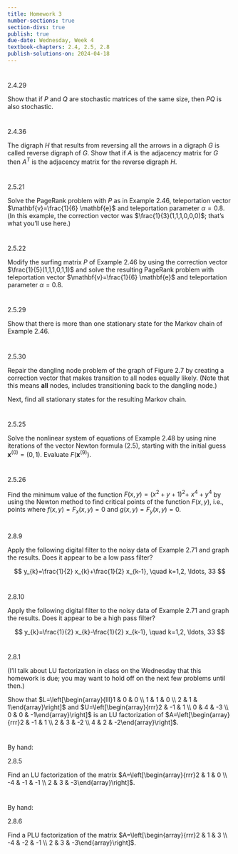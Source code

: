 ```yaml
---
title: Homework 3
number-sections: true
section-divs: true
publish: true
due-date: Wednesday, Week 4
textbook-chapters: 2.4, 2.5, 2.8
publish-solutions-on: 2024-04-18
---
```



#
::: aside
2.4.29
:::
Show that if $P$ and $Q$ are stochastic matrices of the same size, then $P Q$ is also stochastic.


#
::: aside
2.4.36
:::

The digraph $H$ that results from reversing all the arrows in a digraph $G$ is called reverse digraph of $G$. Show that if $A$ is the adjacency matrix for $G$ then $A^{T}$ is the adjacency matrix for the reverse digraph $H$.

#
::: aside
2.5.21
:::

Solve the PageRank problem with $P$ as in Example 2.46, teleportation vector $\mathbf{v}=\frac{1}{6} \mathbf{e}$ and teleportation parameter $\alpha=0.8$. (In this example, the correction vector was $\frac{1}{3}(1,1,1,0,0,0)$; that's what you'll use here.)

#
::: aside
2.5.22
:::
Modify the surfing matrix $P$ of Example 2.46 by using the correction vector $\frac{1}{5}(1,1,1,0,1,1)$ and solve the resulting PageRank problem with teleportation vector $\mathbf{v}=\frac{1}{6} \mathbf{e}$ and teleportation parameter $\alpha=0.8$.

#
::: aside
2.5.29
:::

Show that there is more than one stationary state for the Markov chain of Example 2.46.

#
::: aside
2.5.30
:::

Repair the dangling node problem of the graph of Figure 2.7 by creating a correction vector that makes transition to all nodes equally likely. (Note that this means **all** nodes, includes transitioning back to the dangling node.)

Next, find all stationary states for the resulting Markov chain.

#
::: aside
2.5.25
:::

Solve the nonlinear system of equations of Example 2.48 by using nine iterations of the vector Newton formula (2.5), starting with the initial guess $\mathbf{x}^{(0)}=(0,1)$. Evaluate $F\left(\mathbf{x}^{(9)}\right)$.


#
::: aside
2.5.26
:::

Find the minimum value of the function $F(x, y)=\left(x^{2}+y+1\right)^{2}+$ $x^{4}+y^{4}$ by using the Newton method to find critical points of the function $F(x, y)$, i.e., points where $f(x, y)=F_{x}(x, y)=0$ and $g(x, y)=F_{y}(x, y)=0$.


#
::: aside
2.8.9
:::

Apply the following digital filter to the noisy data of Example 2.71 and graph the results. Does it appear to be a low pass filter?

$$
y_{k}=\frac{1}{2} x_{k}+\frac{1}{2} x_{k-1}, \quad k=1,2, \ldots, 33
$$

#
::: aside
2.8.10
:::

Apply the following digital filter to the noisy data of Example 2.71 and graph the results. Does it appear to be a high pass filter?

$$
y_{k}=\frac{1}{2} x_{k}-\frac{1}{2} x_{k-1}, \quad k=1,2, \ldots, 33
$$






#
::: aside
2.8.1
:::

(I'll talk about LU factorization in class on the Wednesday that this homework is due; you may want to hold off on the next few problems until then.)

Show that $L=\left[\begin{array}{lll}1 & 0 & 0 \\ 1 & 1 & 0 \\ 2 & 1 & 1\end{array}\right]$ and $U=\left[\begin{array}{rrr}2 & -1 & 1 \\ 0 & 4 & -3 \\ 0 & 0 & -1\end{array}\right]$ is an LU factorization of $A=\left[\begin{array}{rrr}2 & -1 & 1 \\ 2 & 3 & -2 \\ 4 & 2 & -2\end{array}\right]$.

#
By hand:

::: aside
2.8.5
:::

Find an LU factorization of the matrix $A=\left[\begin{array}{rrr}2 & 1 & 0 \\ -4 & -1 & -1 \\ 2 & 3 & -3\end{array}\right]$.

#
By hand:

::: aside
2.8.6
:::

Find a PLU factorization of the matrix $A=\left[\begin{array}{rrr}2 & 1 & 3 \\ -4 & -2 & -1 \\ 2 & 3 & -3\end{array}\right]$.
